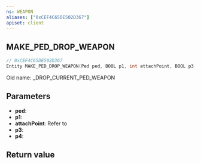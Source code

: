 ```yaml
---
ns: WEAPON
aliases: ["0xCEF4C65DE502D367"]
apiset: client
---
```

## MAKE_PED_DROP_WEAPON

```c
// 0xCEF4C65DE502D367
Entity MAKE_PED_DROP_WEAPON(Ped ped, BOOL p1, int attachPoint, BOOL p3, BOOL p4);
```

Old name: _DROP_CURRENT_PED_WEAPON

## Parameters
* **ped**:
* **p1**:
* **attachPoint**: Refer to <EmbeddedEnum name="eWeaponAttachPoint" />
* **p3**:
* **p4**:

## Return value
